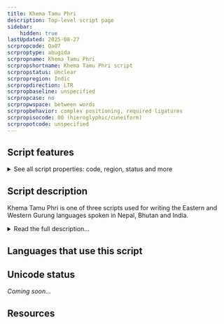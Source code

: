 ```yaml
---
title: Khema Tamu Phri
description: Top-level script page
sidebar:
    hidden: true
lastUpdated: 2025-08-27
scrpropcode: Qa07
scrproptype: abugida
scrpropname: Khema Tamu Phri
scrpropshortname: Khema Tamu Phri script
scrpropstatus: Unclear
scrpropregion: Indic
scrpropdirection: LTR
scrpropbaseline: unspecified
scrpropcase: no
scrpropwspace: between words
scrpropbehavior: complex positioning, required ligatures
scrpropisocode: 00 (hieroglyphic/cuneiform)
scrpropotcode: unspecified
---
```



## Script features

<details>
<summary> See all script properties: code, region, status and more</summary>
<ScriptInfo />
</details>

## Script description

Khema Tamu Phri is one of three scripts used for writing the Eastern and Western Gurung languages spoken in Nepal, Bhutan and India.

<details>
<summary>Read the full description...</summary>These languages are often known collectively as “Gurung”, although they are not mutually intelligible. Usually, Gurung is written in the [Devanagari](/scrlang/script-deva) script; however, in recent times, some Gurung-speaking groups have promoted the use of two other scripts, Khema Tamu Phri and [Gurung Khe Phri](/scrlang/script-Qa04).

Khema Tamu Phri is an abugida. There are twenty-nine consonant letters, each representing a syllable containing a consonant and the vowel /a/. This vowel can be changed by adding one of seven vowel signs to the consonant letter, or silenced by adding a _virama_ character. Vowels which do not follow a consonant, for example those at the start of a word, are written with one of eight independent vowel letters.

Some of the letter shapes are closely modeled on their Devanagari or Tibetan equivalents.

It is not known how widely this script is used, and it seems to be a topic of controversy with supporters and opponents among Gurung speakers.

_This script is not currently recognized by [ISO 15924](http://www.unicode.org/iso15924/), but is included in ScriptSource for research purposes. If you have any information on this script, please add the information to the site. Your contributions can be a great help in refining and expanding the ISO 15924 standard._
</details>

## Languages that use this script

<WsList script='Qa07' wsMax='5' />

## Unicode status

_Coming soon..._

## Resources

<ScriptResources detailSummary='seemore' />

